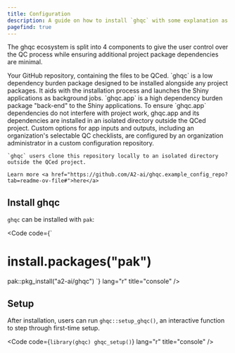 ```yaml
---
title: Configuration
description: A guide on how to install `ghqc` with some explanation as to the motivation
pagefind: true
---
```


The ghqc ecosystem is split into 4 components to give the user control over the QC process
while ensuring additional project package dependencies are minimal.

<Card title="The QCed project" icon="github">
    Your GitHub repository, containing the files to be QCed.
</Card>
<Card title="ghqc" icon="add-document" color = "red">
    `ghqc` is a low dependency burden package designed to be installed alongside any project packages.
    It aids with the installation process and launches the Shiny applications as background jobs.
</Card>
<Card title="ghqc.app" icon="add-document">
    `ghqc.app` is a high dependency burden package "back-end" to the Shiny applications.
    To ensure `ghqc.app` dependencies do not interfere with project work, ghqc.app and its dependencies are installed in an isolated directory outside the QCed project.
</Card>
<Card title="Custom configuration repository " icon="information">
    Custom options for app inputs and outputs, including an organization's selectable QC checklists, are configured by an organization administrator in a custom configuration repository.

    `ghqc` users clone this repository locally to an isolated directory outside the QCed project.
    
    Learn more <a href="https://github.com/A2-ai/ghqc.example_config_repo?tab=readme-ov-file#">here</a>
</Card>

## Install ghqc

`ghqc` can be installed with `pak`:

<Code code={`
# install.packages("pak")
pak::pkg_install("a2-ai/ghqc")
`} lang="r" title="console" />

## Setup

After installation, users can run `ghqc::setup_ghqc()`, an interactive function to step through first-time setup.

<Code code={`
library(ghqc)
ghqc_setup()
`} lang="r" title="console" />


